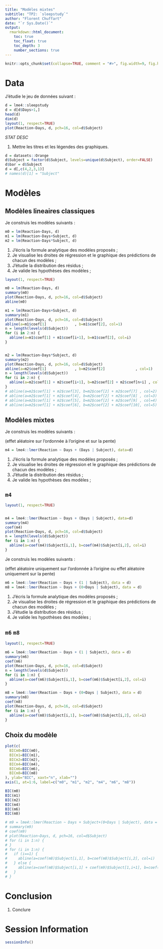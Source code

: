 ```yaml
---
title: "Modèles mixtes"
subtitle: "TP2: `sleepstudy`"
author: "Florent Chuffart"
date: "`r Sys.Date()`"
output: 
  rmarkdown::html_document:
    toc: true
    toc_float: true
    toc_depth: 3
    number_sections: true
---
```



```r
knitr::opts_chunk$set(collapse=TRUE, comment = "#>", fig.width=9, fig.height=6, eval=TRUE, echo=TRUE, results="verbatim", warning=FALSE)
```
# Data

J’étudie le jeu de données suivant : 

```r
d = lme4::sleepstudy
d = d[d$Days>1,]
head(d)
dim(d)
layout(1, respect=TRUE)
plot(Reaction~Days, d, pch=16, col=d$Subject)
```

*STAT DESC*

1. Mettre les titres et les légendes des graphiques.



```r
d = datasets::Orange
d$Subject = factor(d$Subject, levels=unique(d$Subject), order=FALSE)
d$bar = d$Subject
d = d[,c(4,2,3,1)]
# names(d)[1] = "Subject"
```



# Modèles

## Modèles lineaires classiques

Je construis les modèles suivants : 

```r
m0 = lm(Reaction~Days, d)
m1 = lm(Reaction~Days+Subject, d)
m2 = lm(Reaction~Days*Subject, d)
```



1. J’écris la formule analytique des modèles proposés ;
2. Je visualise les droites de régression et le graphique des prédictions de chacun des modèles ;
3. J’étudie la distribution des résidus ; 
4. Je valide les hypothèses des modèles ;


```r
layout(1, respect=TRUE)

m0 = lm(Reaction~Days, d)
summary(m0)
plot(Reaction~Days, d, pch=16, col=d$Subject)
abline(m0)

m1 = lm(Reaction~Days+Subject, d)
summary(m1)
plot(Reaction~Days, d, pch=16, col=d$Subject)
abline(a=m1$coef[1]             , b=m1$coef[2], col=1)
n = length(levels(d$Subject))
for (i in 2:n) {
  abline(a=m1$coef[1] + m1$coef[i+1], b=m1$coef[2], col=i)  
}


m2 = lm(Reaction~Days*Subject, d)
summary(m2)
plot(Reaction~Days, d, pch=16, col=d$Subject)
abline(a=m2$coef[1]             , b=m2$coef[2]              , col=1)
n = length(levels(d$Subject))
for (i in 2:n) {
  abline(a=m2$coef[1] + m2$coef[i+1], b=m2$coef[2] + m2$coef[n+i] , col=i)
}
# abline(a=m2$coef[1] + m2$coef[3], b=m2$coef[2] + m2$coef[7] , col=2)
# abline(a=m2$coef[1] + m2$coef[4], b=m2$coef[2] + m2$coef[8] , col=3)
# abline(a=m2$coef[1] + m2$coef[5], b=m2$coef[2] + m2$coef[9] , col=4)
# abline(a=m2$coef[1] + m2$coef[6], b=m2$coef[2] + m2$coef[10], col=5)

```


## Modèles mixtes

Je construis les modèles suivants : 

(effet aléatoire sur l’ordonnée à l’origine et sur la pente)


```r
m4 = lme4::lmer(Reaction ~ Days + (Days | Subject), data=d)
```

1. J’écris la formule analytique des modèles proposés ;
2. Je visualise les droites de régression et le graphique des prédictions de chacun des modèles ;
3. J’étudie la distribution des résidus ; 
4. Je valide les hypothèses des modèles ;



## `m4`

```r
layout(1, respect=TRUE)


m4 = lme4::lmer(Reaction ~ Days + (Days | Subject), data=d)
summary(m4)
coef(m4)
plot(Reaction~Days, d, pch=16, col=d$Subject)
n = length(levels(d$Subject))
for (i in 1:n) {
  abline(a=coef(m4)$Subject[i,1], b=coef(m4)$Subject[i,2], col=i)
}
```



Je construis les modèles suivants : 

(effet aléatoire uniquement sur l’ordonnée à l’origine ou  effet aléatoire uniquement sur la pente)

```r
m6 = lme4::lmer(Reaction ~ Days + (1 | Subject), data = d)
m8 = lme4::lmer(Reaction ~ Days + (0+Days | Subject), data = d)
```

1. J’écris la formule analytique des modèles proposés ;
2. Je visualise les droites de régression et le graphique des prédictions de chacun des modèles ;
3. J’étudie la distribution des résidus ; 
4. Je valide les hypothèses des modèles ;

## `m6` `m8`

```r
layout(1, respect=TRUE)

m6 = lme4::lmer(Reaction ~ Days + (1 | Subject), data = d)
summary(m6)
coef(m6)
plot(Reaction~Days, d, pch=16, col=d$Subject)
n = length(levels(d$Subject))
for (i in 1:n) {
  abline(a=coef(m6)$Subject[i,1], b=coef(m6)$Subject[i,2], col=i)
}

m8 = lme4::lmer(Reaction ~ Days + (0+Days | Subject), data = d)
summary(m8)
coef(m8)
plot(Reaction~Days, d, pch=16, col=d$Subject)
for (i in 1:n) {
  abline(a=coef(m8)$Subject[i,1], b=coef(m8)$Subject[i,2], col=i)
}
```



## Choix du modèle



```r
plot(c(
  BICm0=BIC(m0),
  BICm1=BIC(m1),
  BICm2=BIC(m2),
  BICm4=BIC(m4),
  BICm6=BIC(m6),
  BICm8=BIC(m8)
), ylab="BIC", xaxt="n", xlab="")
axis(1, at=1:6, label=c("m0", "m1", "m2", "m4", "m6", "m8"))
```


```r
BIC(m0)
BIC(m1)
BIC(m2)
BIC(m4)
BIC(m6)
BIC(m8)
```

```r
# m9 = lme4::lmer(Reaction ~ Days + Subject+(0+Days | Subject), data = d)
# summary(m9)
# coef(m9)
# plot(Reaction~Days, d, pch=16, col=d$Subject)
# for (i in 1:n) {
# }
# for (i in 1:n) {
#   if (i==1) {
#     abline(a=coef(m8)$Subject[i,1], b=coef(m8)$Subject[i,2], col=i)
#   } else {
#     abline(a=coef(m8)$Subject[i,1] + coef(m9)$Subject[1,i+1], b=coef(m8)$Subject[i,2], col=i)
#   }
# }
```


# Conclusion

1. Conclure

# Session Information

```r
sessionInfo()
```

